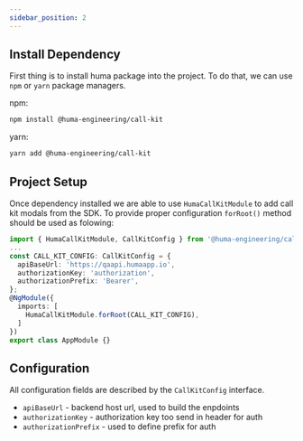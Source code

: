 ```yaml
---
sidebar_position: 2
---
```


## Install Dependency

First thing is to install huma package into the project. To do that, we can use `npm` or `yarn` package managers.

npm:
```bash
npm install @huma-engineering/call-kit
```

yarn:
```bash
yarn add @huma-engineering/call-kit
```

## Project Setup

Once dependency installed we are able to use `HumaCallKitModule` to add call kit modals from the SDK.
To provide proper configuration `forRoot()` method should be used as folowing:

```typescript
import { HumaCallKitModule, CallKitConfig } from '@huma-engineering/call-kit';
...
const CALL_KIT_CONFIG: CallKitConfig = {
  apiBaseUrl: 'https://qaapi.humaapp.io',
  authorizationKey: 'authorization',
  authorizationPrefix: 'Bearer',
};
@NgModule({
  imports: [
    HumaCallKitModule.forRoot(CALL_KIT_CONFIG),
  ]
})
export class AppModule {}
```

## Configuration

All configuration fields are described by the `CallKitConfig` interface.

- `apiBaseUrl` - backend host url, used to build the enpdoints
- `authorizationKey` - authorization key too send in header for auth
- `authorizationPrefix` - used to define prefix for auth